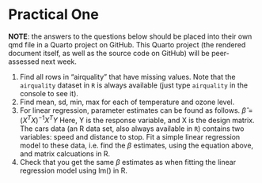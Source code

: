 # Practical One {#sec-day1-prac1}

**NOTE**: the answers to the questions below should be placed into their own qmd file in a Quarto project on GitHub.
This Quarto project (the rendered document itself, as well as the source code on GitHub) will be peer-assessed next week.

1. Find all rows in “airquality” that have missing values. Note that the `airquality` dataset in `R` is always available (just type `airquality` in the console to see it).
2. Find mean, sd, min, max for each of temperature and ozone
level.
3. For linear regression, parameter estimates can be found as
follows.
$\hat{\beta} = (X^TX)^{-1}X^TY$
Here, Y is the response variable, and X is the design matrix.
The cars data (an R data set, also always available in `R`) contains two variables: speed and
distance to stop. Fit a simple linear regression model to these data,
i.e. find the $\beta$ estimates, using the equation above, and matrix
calcuations in R.
4. Check that you get the same $\beta$ estimates as when fitting the
linear regression model using lm() in R.
